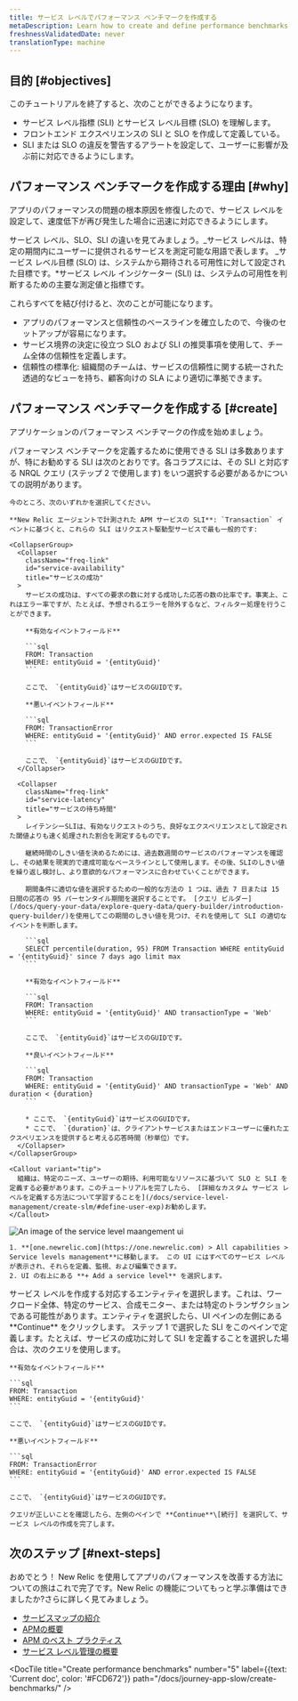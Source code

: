```yaml
---
title: サービス レベルでパフォーマンス ベンチマークを作成する
metaDescription: Learn how to create and define performance benchmarks with service levels.
freshnessValidatedDate: never
translationType: machine
---
```



## 目的 [#objectives]

このチュートリアルを終了すると、次のことができるようになります。

* サービス レベル指標 (SLI) とサービス レベル目標 (SLO) を理解します。
* フロントエンド エクスペリエンスの SLI と SLO を作成して定義している。
* SLI または SLO の違反を警告するアラートを設定して、ユーザーに影響が及ぶ前に対応できるようにします。

## パフォーマンス ベンチマークを作成する理由 [#why]

アプリのパフォーマンスの問題の根本原因を修復したので、サービス レベルを設定して、速度低下が再び発生した場合に迅速に対応できるようにします。

サービス レベル、SLO、SLI の違いを見てみましょう。_サービス レベルは、特定の期間内にユーザーに提供されるサービスを測定可能な用語で表します。 _サービス レベル目標 (SLO) は、システムから期待される可用性に対して設定された目標です。\*サービス レベル インジケーター (SLI) は、システムの可用性を判断するための主要な測定値と指標です。

これらすべてを結び付けると、次のことが可能になります。

* アプリのパフォーマンスと信頼性のベースラインを確立したので、今後のセットアップが容易になります。
* サービス境界の決定に役立つ SLO および SLI の推奨事項を使用して、チーム全体の信頼性を定義します。
* 信頼性の標準化: 組織間のチームは、サービスの信頼性に関する統一された透過的なビューを持ち、顧客向けの SLA により適切に準拠できます。

## パフォーマンス ベンチマークを作成する [#create]

アプリケーションのパフォーマンス ベンチマークの作成を始めましょう。

<Steps>
  <Step>
    パフォーマンス ベンチマークを定義するために使用できる SLI は多数ありますが、特にお勧めする SLI は次のとおりです。各コラプスには、その SLI と対応する NRQL クエリ (ステップ 2 で使用します) をいつ選択する必要があるかについての説明があります。

    今のところ、次のいずれかを選択してください。

    **New Relic エージェントで計測された APM サービスの SLI**: `Transaction` イベントに基づくと、これらの SLI はリクエスト駆動型サービスで最も一般的です:

    <CollapserGroup>
      <Collapser
        className="freq-link"
        id="service-availability"
        title="サービスの成功"
      >
        サービスの成功は、すべての要求の数に対する成功した応答の数の比率です。事実上、これはエラー率ですが、たとえば、予想されるエラーを除外するなど、フィルター処理を行うことができます。

        **有効なイベントフィールド**

        ```sql
        FROM: Transaction
        WHERE: entityGuid = '{entityGuid}'
        ```

        ここで、 `{entityGuid}`はサービスのGUIDです。

        **悪いイベントフィールド**

        ```sql
        FROM: TransactionError
        WHERE: entityGuid = '{entityGuid}' AND error.expected IS FALSE
        ```

        ここで、 `{entityGuid}`はサービスのGUIDです。
      </Collapser>

      <Collapser
        className="freq-link"
        id="service-latency"
        title="サービスの待ち時間"
      >
        レイテンシーSLIは、有効なリクエストのうち、良好なエクスペリエンスとして設定された閾値よりも速く処理された割合を測定するものです。

        継続時間のしきい値を決めるためには、過去数週間のサービスのパフォーマンスを確認し、その結果を現実的で達成可能なベースラインとして使用します。その後、SLIのしきい値を繰り返し検討し、より意欲的なパフォーマンスに合わせていくことができます。

        期間条件に適切な値を選択するための一般的な方法の 1 つは、過去 7 日または 15 日間の応答の 95 パーセンタイル期間を選択することです。 [クエリ ビルダー](/docs/query-your-data/explore-query-data/query-builder/introduction-query-builder/)を使用してこの期間のしきい値を見つけ、それを使用して SLI の適切なイベントを判断します。

        ```sql
        SELECT percentile(duration, 95) FROM Transaction WHERE entityGuid = '{entityGuid}' since 7 days ago limit max
        ```

        **有効なイベントフィールド**

        ```sql
        FROM: Transaction
        WHERE: entityGuid = '{entityGuid}' AND transactionType = 'Web'
        ```

        ここで、 `{entityGuid}`はサービスのGUIDです。

        **良いイベントフィールド**

        ```sql
        FROM: Transaction
        WHERE: entityGuid = '{entityGuid}' AND transactionType = 'Web' AND duration < {duration}
        ```

        * ここで、 `{entityGuid}`はサービスのGUIDです。
        * ここで、 `{duration}`は、クライアントサービスまたはエンドユーザーに優れたエクスペリエンスを提供すると考える応答時間（秒単位）です。
      </Collapser>
    </CollapserGroup>

    <Callout variant="tip">
      組織は、特定のニーズ、ユーザーの期待、利用可能なリソースに基づいて SLO と SLI を定義する必要があります。このチュートリアルを完了したら、 [詳細なカスタム サービス レベルを定義する方法について学習することを](/docs/service-level-management/create-slm/#define-user-exp)お勧めします。
    </Callout>
  </Step>

  <Step>
    <img
      title="SLI ui"
      alt="An image of the service level maangement ui"
      src={sonicSliUiOverview}
    />

    1. **[one.newrelic.com](https://one.newrelic.com) > All capabilities > Service levels management**に移動します。 この UI にはすべてのサービス レベルが表示され、それらを定義、監視、および編集できます。
    2. UI の右上にある **+ Add a service level** を選択します。
  </Step>

  <Step>
    サービス レベルを作成する対応するエンティティを選択します。これは、ワークロード全体、特定のサービス、合成モニター、または特定のトランザクションである可能性があります。エンティティを選択したら、UI ペインの左側にある **Continue** をクリックします。
  </Step>

  <Step>
    ステップ 1 で選択した SLI をこのペインで定義します。たとえば、サービスの成功に対して SLI を定義することを選択した場合は、次のクエリを使用します。

    **有効なイベントフィールド**

    ```sql
    FROM: Transaction
    WHERE: entityGuid = '{entityGuid}'
    ```

    ここで、 `{entityGuid}`はサービスのGUIDです。

    **悪いイベントフィールド**

    ```sql
    FROM: TransactionError
    WHERE: entityGuid = '{entityGuid}' AND error.expected IS FALSE
    ```

    ここで、 `{entityGuid}`はサービスのGUIDです。

    クエリが正しいことを確認したら、左側のペインで **Continue**\[続行] を選択して、サービス レベルの作成を完了します。
  </Step>
</Steps>

## 次のステップ [#next-steps]

おめでとう！ New Relic を使用してアプリのパフォーマンスを改善する方法についての旅はこれで完了です。New Relic の機能についてもっと学ぶ準備はできましたか?さらに詳しく見てみましょう。

* [サービスマップの紹介](/docs/new-relic-solutions/new-relic-one/ui-data/service-maps/introduction-service-maps/)
* [APMの概要](https://docs.newrelic.com/introduction-apm/)
* [APM のベスト プラクティス](https://docs.newrelic.com/docs/new-relic-solutions/best-practices-guides/full-stack-observability/apm-best-practices-guide/)
* [サービス レベル管理の概要](/docs/service-level-management/intro-slm/)

<DocTiles numbered>
  <DocTile
    title="Prepare to triage your application"
    path="/docs/journey-app-slow/root-causes"
  />

  <DocTile
    title="Identify problematic transactions"
    path="/docs/journey-app-slow/problematic-transactions"
  />
</DocTiles>

<DocTiles>
  <DocTile
    title="Identify slow database queries"
    number="3"
    path="/docs/journey-app-slow/slow-database-queries"
  />

  <DocTile
    title="Identify slow external services"
    number="4"
    path="/docs/journey-app-slow/external-services"
  />

  <DocTile
    title="Create performance benchmarks"
    number="5"
    label={{text: 'Current doc', color: '#FCD672'}}
    path="/docs/journey-app-slow/create-benchmarks/"
  />
</DocTiles>